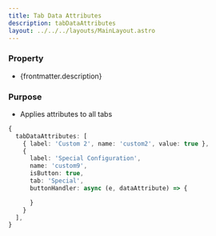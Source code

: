 ```yaml
---
title: Tab Data Attributes
description: tabDataAttributes
layout: ../../../layouts/MainLayout.astro
---
```


### Property

- {frontmatter.description}

### Purpose

- Applies attributes to all tabs

```ts
{
  tabDataAttributes: [
    { label: 'Custom 2', name: 'custom2', value: true },
    {
      label: 'Special Configuration',
      name: 'custom9',
      isButton: true,
      tab: 'Special',
      buttonHandler: async (e, dataAttribute) => {

      }
    }
  ],
}
```
